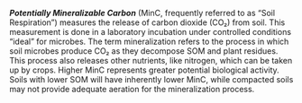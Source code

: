 ***Potentially Mineralizable Carbon*** (MinC, frequently referred to as "Soil
Respiration") measures the release of carbon dioxide (CO₂) from soil. This
measurement is done in a laboratory incubation under controlled conditions
"ideal" for microbes. The term mineralization refers to the process in which
soil microbes produce CO₂ as they decompose SOM and plant residues. This process
also releases other nutrients, like nitrogen, which can be taken up by crops.
Higher MinC represents greater potential biological activity. Soils with lower
SOM will have inherently lower MinC, while compacted soils may not provide
adequate aeration for the mineralization process.
